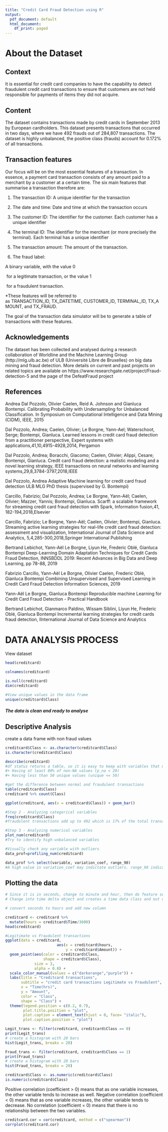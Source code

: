 ```yaml
---
title: "Credit Card Fraud Detection using R"
output:
  pdf_document: default
  html_document:
    df_print: paged
---
```

# About the Dataset

## Context 
It is essential for credit card companies to have the capability to detect fraudulent credit card transactions to ensure that customers are not held responsible for payments of items they did not acquire.

## Content
The dataset contains transactions made by credit cards in September 2013 by European cardholders.
This dataset presents transactions that occurred in two days, where we have 492 frauds out of 284,807 transactions. The dataset is highly unbalanced, the positive class (frauds) account for 0.172% of all transactions.

## Transaction features
Our focus will be on the most essential features of a transaction. In essence, a payment card transaction consists of any amount paid to a merchant by a customer at a certain time. The six main features that summarise a transaction therefore are:

1. The transaction ID: A unique identifier for the transaction

2. The date and time: Date and time at which the transaction occurs

3. The customer ID: The identifier for the customer. Each customer has a unique identifier

4. The terminal ID: The identifier for the merchant (or more precisely the terminal). Each terminal has a unique identifier

5. The transaction amount: The amount of the transaction.

6. The fraud label:

 A binary variable,
  with the value 0

 for a legitimate transaction, 
  or the value 1

 for a fraudulent transaction.
 
*These features will be referred to as TRANSACTION_ID, TX_DATETIME, CUSTOMER_ID, TERMINAL_ID, TX_AMOUNT, and TX_FRAUD.

The goal of the transaction data simulator will be to generate a table of transactions with these features. 

## Acknowledgements
The dataset has been collected and analysed during a research collaboration of Worldline and the Machine Learning Group (http://mlg.ulb.ac.be) of ULB (Université Libre de Bruxelles) on big data mining and fraud detection.
More details on current and past projects on related topics are available on https://www.researchgate.net/project/Fraud-detection-5 and the page of the DefeatFraud project

## References

Andrea Dal Pozzolo, Olivier Caelen, Reid A. Johnson and Gianluca Bontempi. Calibrating Probability with Undersampling for Unbalanced Classification. In Symposium on Computational Intelligence and Data Mining (CIDM), IEEE, 2015

Dal Pozzolo, Andrea; Caelen, Olivier; Le Borgne, Yann-Ael; Waterschoot, Serge; Bontempi, Gianluca. Learned lessons in credit card fraud detection from a practitioner perspective, Expert systems with applications,41,10,4915-4928,2014, Pergamon

Dal Pozzolo, Andrea; Boracchi, Giacomo; Caelen, Olivier; Alippi, Cesare; Bontempi, Gianluca. Credit card fraud detection: a realistic modeling and a novel learning strategy, IEEE transactions on neural networks and learning systems,29,8,3784-3797,2018,IEEE

Dal Pozzolo, Andrea Adaptive Machine learning for credit card fraud detection ULB MLG PhD thesis (supervised by G. Bontempi)

Carcillo, Fabrizio; Dal Pozzolo, Andrea; Le Borgne, Yann-Aël; Caelen, Olivier; Mazzer, Yannis; Bontempi, Gianluca. Scarff: a scalable framework for streaming credit card fraud detection with Spark, Information fusion,41, 182-194,2018,Elsevier

Carcillo, Fabrizio; Le Borgne, Yann-Aël; Caelen, Olivier; Bontempi, Gianluca. Streaming active learning strategies for real-life credit card fraud detection: assessment and visualization, International Journal of Data Science and Analytics, 5,4,285-300,2018,Springer International Publishing

Bertrand Lebichot, Yann-Aël Le Borgne, Liyun He, Frederic Oblé, Gianluca Bontempi Deep-Learning Domain Adaptation Techniques for Credit Cards Fraud Detection, INNSBDDL 2019: Recent Advances in Big Data and Deep Learning, pp 78-88, 2019

Fabrizio Carcillo, Yann-Aël Le Borgne, Olivier Caelen, Frederic Oblé, Gianluca Bontempi Combining Unsupervised and Supervised Learning in Credit Card Fraud Detection Information Sciences, 2019

Yann-Aël Le Borgne, Gianluca Bontempi Reproducible machine Learning for Credit Card Fraud Detection - Practical Handbook
 
Bertrand Lebichot, Gianmarco Paldino, Wissam Siblini, Liyun He, Frederic Oblé, Gianluca Bontempi Incremental learning strategies for credit cards fraud detection, IInternational Journal of Data Science and Analytics

# DATA ANALYSIS PROCESS
View dataset
```r
head(creditcard)
```
```r
colnames(creditcard)
```
```r
is.null(creditcard)
dim(creditcard)
```
```r
#View unique values in the data frame 
unique(creditcard$Class)
```
##### The data is clean and ready to analyse

## Descriptive Analysis
create a data frame with non fraud values 
```r
creditcard$Class <- as.character(creditcard$Class)
is.character(creditcard$Class)
```
```r
describe(creditcard)
#df status returns a table, so it is easy to keep with variables that match certain conditions like:
#+ Having at least 80% of non-NA values (p_na < 20)
#+ Having less than 50 unique values (unique <= 50)
```
```r
#get the difference between normal and fraudulent transactions
table(creditcard$Class)
creditcard %>% count(Class)
```
```r
ggplot(creditcard, aes(x = creditcard$Class)) + geom_bar()
```
```r
#Step 2 - Analyzing categorical variables
freq(creditcard$Class)
#fraudulent transactions add up to 492 which is 17% of the total transactions 
```
```r
#Step 3 - Analyzing numerical variables
plot_num(creditcard)
#Try to identify high-unbalanced variables
```
```r
#Visually check any variable with outliers
data_prof=profiling_num(creditcard)

data_prof %>% select(variable, variation_coef, range_98)
#A high value in variation_coef may indictate outliers. range_98 indicates where most of the values are.

```
## Plotting the data

```r
# Since it is in seconds, change to minute and hour, then do feature selection
# Change into time delta object and creates a time data class and out of that, convert into minutes and hours.

# convert seconds to hours and add new column

creditcard <- creditcard %>%
  mutate(hours = creditcard$Time/3600)
head(creditcard)
```
```r
#Legitimate vs Fraudulent transactions 
ggplot(data = creditcard, 
                       aes(x = creditcard$hours,
                           y = creditcard$Amount)) +
  geom_point(aes(color = creditcard$Class, 
                 shape = creditcard$Class),
             size = 3,
             alpha = 0.8) +
  scale_color_manual(values = c("darkorange","purple")) +
  labs(title = "Creditcard transactions",
       subtitle = "credit card transactions Legitimate vs Fraudulent",
       x = "Time(hrs)",
       y = "Amount",
       color = "Class",
       shape = "Class") +
  theme(legend.position = c(0.2, 0.7),
        plot.title.position = "plot",
        plot.caption = element_text(hjust = 0, face= "italic"),
        plot.caption.position = "plot")
```
```r
Legit_trans <- filter(creditcard, creditcard$Class == 0)
print(Legit_trans)
# create a histogram with 20 bars
hist(Legit_trans, breaks = 20)
```
```r
Fraud_trans <- filter(creditcard, creditcard$Class == 1)
print(Fraud_trans)
# create a histogram with 20 bars
hist(Fraud_trans, breaks = 20)
```
```r
creditcard$Class <- as.numeric(creditcard$Class)
is.numeric(creditcard$Class)
```
Positive correlation (coefficient > 0) means that as one variable increases, the other variable tends to increase as well.
Negative correlation (coefficient < 0) means that as one variable increases, the other variable tends to decrease.
No correlation (coefficient = 0) means that there is no relationship between the two variables.
```r
creditcard.cor = cor(creditcard, method = c("spearman"))
corrplot(creditcard.cor)
```


